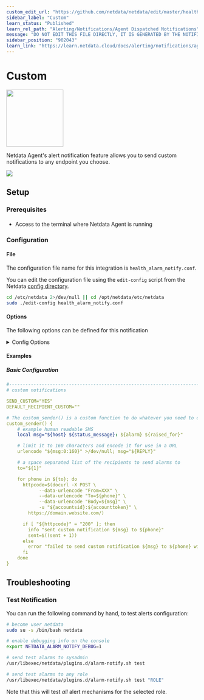 ```yaml
---
custom_edit_url: "https://github.com/netdata/netdata/edit/master/health/notifications/custom/metadata.yaml"
sidebar_label: "Custom"
learn_status: "Published"
learn_rel_path: "Alerting/Notifications/Agent Dispatched Notifications"
message: "DO NOT EDIT THIS FILE DIRECTLY, IT IS GENERATED BY THE NOTIFICATION'S metadata.yaml FILE"
sidebar_position: "902043"
learn_link: "https://learn.netdata.cloud/docs/alerting/notifications/agent-dispatched-notifications/custom"
---
```



# Custom


<img src="https://netdata.cloud/img/custom.png" width="150"/>


Netdata Agent's alert notification feature allows you to send custom notifications to any endpoint you choose.



<img src="https://img.shields.io/badge/maintained%20by-Netdata-%2300ab44" />

## Setup

### Prerequisites

#### 

- Access to the terminal where Netdata Agent is running



### Configuration

#### File

The configuration file name for this integration is `health_alarm_notify.conf`.


You can edit the configuration file using the `edit-config` script from the
Netdata [config directory](/docs/configuring/configuration#the-netdata-config-directory).

```bash
cd /etc/netdata 2>/dev/null || cd /opt/netdata/etc/netdata
sudo ./edit-config health_alarm_notify.conf
```
#### Options

The following options can be defined for this notification

<details><summary>Config Options</summary>

| Name | Description | Default | Required |
|:----|:-----------|:-------|:--------:|
| SEND_CUSTOM | Set `SEND_CUSTOM` to YES | YES | True |
| DEFAULT_RECIPIENT_CUSTOM | This value is dependent on how you handle the `${to}` variable inside the `custom_sender()` function. |  | True |
| custom_sender() | You can look at the other senders in `/usr/libexec/netdata/plugins.d/alarm-notify.sh` for examples of how to modify the function in this configuration file. |  | False |

##### DEFAULT_RECIPIENT_CUSTOM

All roles will default to this variable if left unconfigured. You can edit `DEFAULT_RECIPIENT_CUSTOM` with the variable you want, in the following entries at the bottom of the same file:
```
role_recipients_custom[sysadmin]="systems"
role_recipients_custom[domainadmin]="domains"
role_recipients_custom[dba]="databases systems"
role_recipients_custom[webmaster]="marketing development"
role_recipients_custom[proxyadmin]="proxy-admin"
role_recipients_custom[sitemgr]="sites"
```


##### custom_sender()

The following is a sample custom_sender() function in health_alarm_notify.conf, to send an SMS via an imaginary HTTPS endpoint to the SMS gateway:
```
custom_sender() {
    # example human readable SMS
    local msg="${host} ${status_message}: ${alarm} ${raised_for}"

    # limit it to 160 characters and encode it for use in a URL
    urlencode "${msg:0:160}" >/dev/null; msg="${REPLY}"

    # a space separated list of the recipients to send alarms to
    to="${1}"

    for phone in ${to}; do
      httpcode=$(docurl -X POST \
            --data-urlencode "From=XXX" \
            --data-urlencode "To=${phone}" \
            --data-urlencode "Body=${msg}" \
            -u "${accountsid}:${accounttoken}" \
        https://domain.website.com/)

      if [ "${httpcode}" = "200" ]; then
        info "sent custom notification ${msg} to ${phone}"
        sent=$((sent + 1))
      else
        error "failed to send custom notification ${msg} to ${phone} with HTTP error code ${httpcode}."
      fi
    done
}
```

The supported variables that you can use for the function's `msg` variable are:

| Variable name               | Description                                                                      |
|:---------------------------:|:---------------------------------------------------------------------------------|
| `${alarm}`                  | Like "name = value units"                                                        |
| `${status_message}`         | Like "needs attention", "recovered", "is critical"                               |
| `${severity}`               | Like "Escalated to CRITICAL", "Recovered from WARNING"                           |
| `${raised_for}`             | Like "(alarm was raised for 10 minutes)"                                         |
| `${host}`                   | The host generated this event                                                    |
| `${url_host}`               | Same as ${host} but URL encoded                                                  |
| `${unique_id}`              | The unique id of this event                                                      |
| `${alarm_id}`               | The unique id of the alarm that generated this event                             |
| `${event_id}`               | The incremental id of the event, for this alarm id                               |
| `${when}`                   | The timestamp this event occurred                                                |
| `${name}`                   | The name of the alarm, as given in netdata health.d entries                      |
| `${url_name}`               | Same as ${name} but URL encoded                                                  |
| `${chart}`                  | The name of the chart (type.id)                                                  |
| `${url_chart}`              | Same as ${chart} but URL encoded                                                 |
| `${status}`                 | The current status : REMOVED, UNINITIALIZED, UNDEFINED, CLEAR, WARNING, CRITICAL |
| `${old_status}`             | The previous status: REMOVED, UNINITIALIZED, UNDEFINED, CLEAR, WARNING, CRITICAL |
| `${value}`                  | The current value of the alarm                                                   |
| `${old_value}`              | The previous value of the alarm                                                  |
| `${src}`                    | The line number and file the alarm has been configured                           |
| `${duration}`               | The duration in seconds of the previous alarm state                              |
| `${duration_txt}`           | Same as ${duration} for humans                                                   |
| `${non_clear_duration}`     | The total duration in seconds this is/was non-clear                              |
| `${non_clear_duration_txt}` | Same as ${non_clear_duration} for humans                                         |
| `${units}`                  | The units of the value                                                           |
| `${info}`                   | A short description of the alarm                                                 |
| `${value_string}`           | Friendly value (with units)                                                      |
| `${old_value_string}`       | Friendly old value (with units)                                                  |
| `${image}`                  | The URL of an image to represent the status of the alarm                         |
| `${color}`                  | A color in  AABBCC format for the alarm                                          |
| `${goto_url}`               | The URL the user can click to see the netdata dashboard                          |
| `${calc_expression}`        | The expression evaluated to provide the value for the alarm                      |
| `${calc_param_values}`      | The value of the variables in the evaluated expression                           |
| `${total_warnings}`         | The total number of alarms in WARNING state on the host                          |
| `${total_critical}`         | The total number of alarms in CRITICAL state on the host                         |


</details>

#### Examples

##### Basic Configuration



```yaml
#------------------------------------------------------------------------------
# custom notifications

SEND_CUSTOM="YES"
DEFAULT_RECIPIENT_CUSTOM=""

# The custom_sender() is a custom function to do whatever you need to do
custom_sender() {
    # example human readable SMS
    local msg="${host} ${status_message}: ${alarm} ${raised_for}"

    # limit it to 160 characters and encode it for use in a URL
    urlencode "${msg:0:160}" >/dev/null; msg="${REPLY}"

    # a space separated list of the recipients to send alarms to
    to="${1}"

    for phone in ${to}; do
      httpcode=$(docurl -X POST \
            --data-urlencode "From=XXX" \
            --data-urlencode "To=${phone}" \
            --data-urlencode "Body=${msg}" \
            -u "${accountsid}:${accounttoken}" \
        https://domain.website.com/)

      if [ "${httpcode}" = "200" ]; then
        info "sent custom notification ${msg} to ${phone}"
        sent=$((sent + 1))
      else
        error "failed to send custom notification ${msg} to ${phone} with HTTP error code ${httpcode}."
      fi
    done
}

```


## Troubleshooting

### Test Notification

You can run the following command by hand, to test alerts configuration:

```bash
# become user netdata
sudo su -s /bin/bash netdata

# enable debugging info on the console
export NETDATA_ALARM_NOTIFY_DEBUG=1

# send test alarms to sysadmin
/usr/libexec/netdata/plugins.d/alarm-notify.sh test

# send test alarms to any role
/usr/libexec/netdata/plugins.d/alarm-notify.sh test "ROLE"
```

Note that this will test _all_ alert mechanisms for the selected role.


